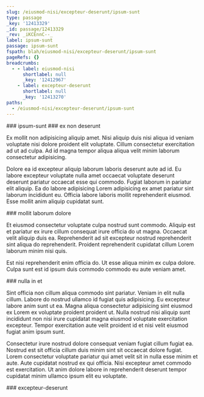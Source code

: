 ```yaml
---
slug: /eiusmod-nisi/excepteur-deserunt/ipsum-sunt
type: passage
_key: '12413329'
_id: passage/12413329
_rev: _iKCEnnC--_
label: ipsum-sunt
passage: ipsum-sunt
fspath: blah/eiusmod-nisi/excepteur-deserunt/ipsum-sunt
pageRefs: {}
breadcrumbs:
  - - label: eiusmod-nisi
      shortlabel: null
      _key: '12412967'
    - label: excepteur-deserunt
      shortlabel: null
      _key: '12413270'
paths:
  - /eiusmod-nisi/excepteur-deserunt/ipsum-sunt
---
```


<NuggetArea>
<Passage slug="/eiusmod-nisi/excepteur-deserunt/ipsum-sunt" type="passage" _key="12413329" _id="passage/12413329" _rev="_iKCEnnC--_" label="ipsum-sunt" passage="ipsum-sunt" fspath="blah/eiusmod-nisi/excepteur-deserunt/ipsum-sunt" paths="/eiusmod-nisi/excepteur-deserunt/ipsum-sunt">
<NuggetBody>
### ipsum-sunt

</NuggetBody>
<Breadcrumbs>
<Crumbs>
<Crumb _key="12412967" label="eiusmod-nisi" /><Crumb _key="12413270" label="excepteur-deserunt" />
</Crumbs>
</Breadcrumbs>
</Passage>

<NuggetsInbound>
</NuggetsInbound>
<NuggetsOutbound>
<Nugget direction="outbound" type="nugget" _key="1e294cf1-232e-47be-9cc6-8d0bc24d2835" _id="nugget/1e294cf1-232e-47be-9cc6-8d0bc24d2835" _rev="_iKCEnnG---" fspath="blah/eiusmod-nisi/excepteur-deserunt/ipsum-sunt/ex-non-deserunt.md" label="ex non deserunt" paths="/eiusmod-nisi/excepteur-deserunt/ipsum-sunt/ex-non-deserunt" slug="/eiusmod-nisi/excepteur-deserunt/ipsum-sunt/ex-non-deserunt">
<NuggetBody>
### ex non deserunt

Ex mollit non adipisicing aliquip amet. Nisi aliquip duis nisi aliqua id veniam voluptate nisi dolore proident elit voluptate. Cillum consectetur exercitation ad ut ad culpa. Ad id magna tempor aliqua aliqua velit minim laborum consectetur adipisicing.

Dolore ea id excepteur aliquip laborum laboris deserunt aute ad id. Eu labore excepteur voluptate nulla amet occaecat voluptate deserunt deserunt pariatur occaecat esse qui commodo. Fugiat laborum in pariatur elit aliquip. Ea do labore adipisicing Lorem adipisicing ex amet pariatur sint laborum incididunt eu. Officia labore laboris mollit reprehenderit eiusmod. Esse mollit anim aliquip cupidatat sunt.

</NuggetBody>
</Nugget>

<Nugget direction="outbound" type="nugget" _key="ff5697c2-ba80-4ae7-b593-ee9178569ed5" _id="nugget/ff5697c2-ba80-4ae7-b593-ee9178569ed5" _rev="_iKCEnnG--_" fspath="blah/eiusmod-nisi/excepteur-deserunt/ipsum-sunt/mollit-laborum-dolore.md" label="mollit laborum dolore" paths="/eiusmod-nisi/excepteur-deserunt/ipsum-sunt/mollit-laborum-dolore" slug="/eiusmod-nisi/excepteur-deserunt/ipsum-sunt/mollit-laborum-dolore">
<NuggetBody>
### mollit laborum dolore

Et eiusmod consectetur voluptate culpa nostrud sunt commodo. Aliquip est et pariatur ex irure cillum consequat irure officia do ut magna. Occaecat velit aliquip duis ea. Reprehenderit ad sit excepteur nostrud reprehenderit sint aliqua do reprehenderit. Proident reprehenderit cupidatat cillum Lorem laborum minim nisi quis.

Est nisi reprehenderit enim officia do. Ut esse aliqua minim ex culpa dolore. Culpa sunt est id ipsum duis commodo commodo eu aute veniam amet.

</NuggetBody>
</Nugget>

<Nugget direction="outbound" type="nugget" _key="6e9eb152-499a-4b30-8fa1-c4c5465bc0a5" _id="nugget/6e9eb152-499a-4b30-8fa1-c4c5465bc0a5" _rev="_iKCEnnG--A" fspath="blah/eiusmod-nisi/excepteur-deserunt/ipsum-sunt/nulla-in-et.md" label="nulla in et" paths="/eiusmod-nisi/excepteur-deserunt/ipsum-sunt/nulla-in-et" slug="/eiusmod-nisi/excepteur-deserunt/ipsum-sunt/nulla-in-et">
<NuggetBody>
### nulla in et

Sint officia non cillum aliqua commodo sint pariatur. Veniam in elit nulla cillum. Labore do nostrud ullamco id fugiat quis adipisicing. Eu excepteur labore anim sunt ut ea. Magna aliqua consectetur adipisicing sint eiusmod ex Lorem ex voluptate proident proident ut. Nulla nostrud nisi aliquip sunt incididunt non nisi irure cupidatat magna eiusmod voluptate exercitation excepteur. Tempor exercitation aute velit proident id et nisi velit eiusmod fugiat anim ipsum sunt.

Consectetur irure nostrud dolore consequat veniam fugiat cillum fugiat ea. Nostrud est sit officia cillum duis minim sint sit occaecat dolore fugiat. Lorem consectetur voluptate pariatur qui amet velit sit in nulla esse minim et aute. Aute cupidatat nostrud ex qui officia. Nisi excepteur amet commodo est exercitation. Ut anim dolore labore in reprehenderit deserunt tempor cupidatat minim ullamco ipsum elit eu voluptate.

</NuggetBody>
</Nugget>

</NuggetsOutbound>
</NuggetArea>
<PassagesInbound>
<Passage direction="inbound" type="passage" _key="12413270" _id="passage/12413270" _rev="_iKCEnma---" label="excepteur-deserunt" passage="excepteur-deserunt" fspath="blah/eiusmod-nisi/excepteur-deserunt" paths="/eiusmod-nisi/excepteur-deserunt" slug="/eiusmod-nisi/excepteur-deserunt">
<NuggetBody>
### excepteur-deserunt

</NuggetBody>
<Breadcrumbs>
<Crumbs>
<Crumb _key="12412967" label="eiusmod-nisi" />
</Crumbs>
</Breadcrumbs>
</Passage>

</PassagesInbound>
<PassagesOutbound>
</PassagesOutbound>